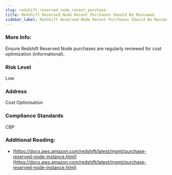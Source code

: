 ```yaml
---
slug: redshift_reserved_node_recent_purchase
title: Redshift Reserved Node Recent Purchases Should Be Reviewed
sidebar_label: Redshift Reserved Node Recent Purchases Should Be Reviewed
---
```


### More Info:

Ensure Redshift Reserved Node purchases are regularly reviewed for cost optimization (informational).

### Risk Level

Low

### Address

Cost Optimisation

### Compliance Standards

CBP

### Additional Reading:

- [https://docs.aws.amazon.com/redshift/latest/mgmt/purchase-reserved-node-instance.html](https://docs.aws.amazon.com/redshift/latest/mgmt/purchase-reserved-node-instance.html) 


